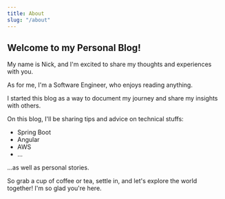```yaml
---
title: About
slug: "/about"
---
```


## Welcome to my Personal Blog!

My name is Nick, and I'm excited to share my thoughts and experiences with you.

As for me, I'm a Software Engineer, who enjoys reading anything.

I started this blog as a way to document my journey and share my insights with others.

On this blog, I'll be sharing tips and advice on technical stuffs:

  - Spring Boot
  - Angular
  - AWS
  - ...
            
...as well as personal stories.

So grab a cup of coffee or tea, settle in, and let's explore the world together! I'm so glad you're here.